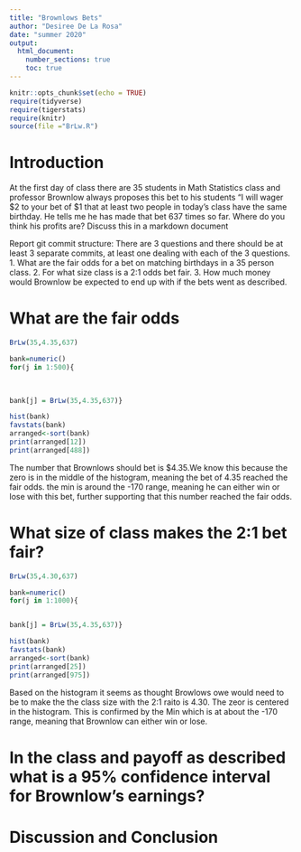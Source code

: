 ```yaml
---
title: "Brownlows Bets"
author: "Desiree De La Rosa"
date: "summer 2020"
output: 
  html_document:
    number_sections: true
    toc: true
---
```


```r
knitr::opts_chunk$set(echo = TRUE)
require(tidyverse)
require(tigerstats)
require(knitr)
source(file ="BrLw.R")
```


<!-- We recommend you use git branches -- create a separate branch for each major section i.e. Introduction, Methods, Results, Inferential Results, and Discussion and Conclusions - leave the YAML block untouched until the final merge where you put in your own name !-->

# Introduction

<!--In this section you explain what you are trying to show.  Where did the data come from?  What is the research or other question you are trying to answer?!-->

 At the first day of class there are 35 students in Math Statistics class and professor Brownlow always proposes this bet to his students "I will wager $2 to your bet of $1 that at least two people in today's class have  the same birthday.  He tells me he has made that bet 637 times so far. Where do you think his profits are? Discuss this in a markdown document
 
Report git commit structure:
There are 3 questions and there should be at least 3 separate commits, at least one dealing with each of the 3 questions.
1. What are the fair odds for a bet on matching birthdays in a 35 person class.
2. For what size class is a 2:1 odds bet fair.
3. How much money would Brownlow be expected to end up with if the bets went as described.

# What are the fair odds  


<!--Decide on your methods:  In this section explain the approach you will take to attack the issue --- how will you decide on a likely estimate of professor Brownlow's earnings or losses after 637 bets. Also explain how you construct a 95% confidence interval about your estimate of his winnings !-->

```r
BrLw(35,4.35,637)
```


```r
bank=numeric()
for(j in 1:500){
  
  

bank[j] = BrLw(35,4.35,637)}
```

```r
hist(bank)
favstats(bank)
arranged<-sort(bank)
print(arranged[12])
print(arranged[488])
```

The number that Brownlows should bet is $4.35.We know this because the zero is in the middle of the histogram, meaning the bet of 4.35 reached the fair odds. the min is around the -170 range, meaning he can either win or lose with this bet, further supporting that this number reached the fair odds.

# What size of class makes the 2:1 bet fair?  
<!--Explain and display the results of your method of coming up with the estimate of professor Brownlows betting profits!-->

```r
BrLw(35,4.30,637)
```

```r
bank=numeric()
for(j in 1:1000){


bank[j] = BrLw(35,4.35,637)}
```

```r
hist(bank)
favstats(bank)
arranged<-sort(bank)
print(arranged[25])
print(arranged[975])
```

Based on the histogram it seems as thought Browlows owe would need to be to make the the class size with the 2:1 raito is 4.30. The zeor is centered in the histogram. This is confirmed by the Min which is at about the -170 range, meaning that Brownlow can either win or lose.


# In the class and payoff as described what is a 95% confidence interval for Brownlow's earnings?
  
<!--Explain and display your method of coming up with a 95% confidence interval of  professor Brownlows winnings (or losings)-->




# Discussion and Conclusion

<!--Discussion and conclusion here.  If professor Brownlow is consistantly making or losing money how could he change his payout so that his profits center on zero?  Also discuss what size his class should be in order to have his current scheme balance at zero profit.!-->

